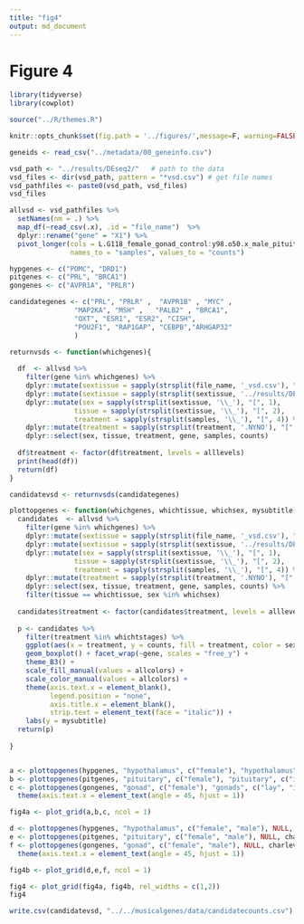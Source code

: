 ```yaml
---
title: "fig4"
output: md_document
---
```


# Figure 4

```r
library(tidyverse)
library(cowplot)

source("../R/themes.R")

knitr::opts_chunk$set(fig.path = '../figures/',message=F, warning=FALSE)
```

```r
geneids <- read_csv("../metadata/00_geneinfo.csv")

vsd_path <- "../results/DEseq2/"   # path to the data
vsd_files <- dir(vsd_path, pattern = "*vsd.csv") # get file names
vsd_pathfiles <- paste0(vsd_path, vsd_files)
vsd_files

allvsd <- vsd_pathfiles %>%
  setNames(nm = .) %>% 
  map_df(~read_csv(.x), .id = "file_name")  %>% 
  dplyr::rename("gene" = "X1") %>% 
  pivot_longer(cols = L.G118_female_gonad_control:y98.o50.x_male_pituitary_inc.d3, 
               names_to = "samples", values_to = "counts") 

hypgenes <- c("POMC", "DRD1")
pitgenes <- c("PRL", "BRCA1")
gongenes <- c("AVPR1A", "PRLR")

candidategenes <- c("PRL", "PRLR" ,  "AVPR1B" , "MYC" ,  
                "MAP2KA", "MSH" ,   "PALB2" , "BRCA1", 
                "OXT", "ESR1", "ESR2", "CISH", 
                "POU2F1", "RAP1GAP", "CEBPB","ARHGAP32"
                )

returnvsds <- function(whichgenes){
  
  df  <- allvsd %>%
    filter(gene %in% whichgenes) %>%
    dplyr::mutate(sextissue = sapply(strsplit(file_name, '_vsd.csv'), "[", 1)) %>%
    dplyr::mutate(sextissue = sapply(strsplit(sextissue, '../results/DEseq2/'), "[", 2)) %>%
    dplyr::mutate(sex = sapply(strsplit(sextissue, '\\_'), "[", 1),
                tissue = sapply(strsplit(sextissue, '\\_'), "[", 2),
                treatment = sapply(strsplit(samples, '\\_'), "[", 4)) %>%
    dplyr::mutate(treatment = sapply(strsplit(treatment, '.NYNO'), "[", 1)) %>%
    dplyr::select(sex, tissue, treatment, gene, samples, counts) 
  
  df$treatment <- factor(df$treatment, levels = alllevels)
  print(head(df))
  return(df)
}

candidatevsd <- returnvsds(candidategenes)

```

```r
plottopgenes <- function(whichgenes, whichtissue, whichsex, mysubtitle, whichtstages){
  candidates  <- allvsd %>%
    filter(gene %in% whichgenes) %>%
    dplyr::mutate(sextissue = sapply(strsplit(file_name, '_vsd.csv'), "[", 1)) %>%
    dplyr::mutate(sextissue = sapply(strsplit(sextissue, '../results/DEseq2/'), "[", 2)) %>%
    dplyr::mutate(sex = sapply(strsplit(sextissue, '\\_'), "[", 1),
                tissue = sapply(strsplit(sextissue, '\\_'), "[", 2),
                treatment = sapply(strsplit(samples, '\\_'), "[", 4)) %>%
    dplyr::mutate(treatment = sapply(strsplit(treatment, '.NYNO'), "[", 1)) %>%
    dplyr::select(sex, tissue, treatment, gene, samples, counts) %>%
    filter(tissue == whichtissue, sex %in% whichsex) 
  
  candidates$treatment <- factor(candidates$treatment, levels = alllevels)
  
  p <- candidates %>%
    filter(treatment %in% whichtstages) %>%
    ggplot(aes(x = treatment, y = counts, fill = treatment, color = sex)) +
    geom_boxplot() + facet_wrap(~gene, scales = "free_y") + 
    theme_B3() +
    scale_fill_manual(values = allcolors) +
    scale_color_manual(values = allcolors) +
    theme(axis.text.x = element_blank(),
          legend.position = "none",
          axis.title.x = element_blank(),
          strip.text = element_text(face = "italic")) +
    labs(y = mysubtitle) 
  return(p)
  
}


a <- plottopgenes(hypgenes, "hypothalamus", c("female"), "hypothalamus", c("hatch", "n5")) 
b <- plottopgenes(pitgenes, "pituitary", c("female"), "pituitary", c("inc.d9", "inc.d17")) 
c <- plottopgenes(gongenes, "gonad", c("female"), "gonads", c("lay", "inc.d3")) + 
  theme(axis.text.x = element_text(angle = 45, hjust = 1))

fig4a <- plot_grid(a,b,c, ncol = 1) 

d <- plottopgenes(hypgenes, "hypothalamus", c("female", "male"), NULL, charlevels) 
e <- plottopgenes(pitgenes, "pituitary", c("female", "male"), NULL, charlevels) 
f <- plottopgenes(gongenes, "gonad", c("female", "male"), NULL, charlevels) + 
  theme(axis.text.x = element_text(angle = 45, hjust = 1))

fig4b <- plot_grid(d,e,f, ncol = 1)

fig4 <- plot_grid(fig4a, fig4b, rel_widths = c(1,2))
fig4
```

```r
write.csv(candidatevsd, "../../musicalgenes/data/candidatecounts.csv")
```